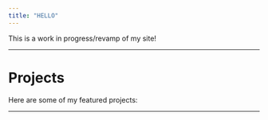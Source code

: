```yaml
---
title: "HELLO"
---
```


This is a work in progress/revamp of my site!

---

# Projects

Here are some of my featured projects:

---
